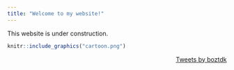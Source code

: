 ```yaml
---
title: "Welcome to my website!"
---
```


This website is under construction.


```r
knitr::include_graphics("cartoon.png")
```


<aside align="right">
  <a class="twitter-timeline" data-width="250"  data-height="800" href="https://twitter.com/boztdk?ref_src=twsrc%5Etfw">Tweets by boztdk</a> <script 
async src="https://platform.twitter.com/widgets.js" charset="utf-8"></script>
</aside>